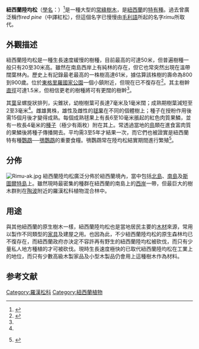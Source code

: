 {{Speciesbox
| image = Rimu-Waitakere.jpg
| image_caption = 一株成熟的紐西蘭陸均松
| status = LC
| status_system = IUCN3.1
| status_ref = <ref name=iucn>{{Cite iucn | author = Thomas, P. | title = ''Dacrydium cupressinum'' | volume = 2013 | page = e.T42448A2981038 | date = 2013 | doi = 10.2305/IUCN.UK.2013-1.RLTS.T42448A2981038.en }}</ref>
| genus = Dacrydium
| species = cupressinum
| authority = [[Daniel_Solander|Sol.]] ex [[Aylmer_Bourke_Lambert|Lamb.]]
| range_map = Rimu-natural-range.png
| range_map_upright = 0.7
| range_map_alt = 
| range_map_caption = 紐西蘭陸均松的自然分布范围
}}
'''紐西蘭陸均松'''（[[學名|學名]]：''{{lang|la|Dacrydium cupressinum}}''）<ref>{{IUCN2006|assessors=Conifer Specialist Group|year=1998|id=42448|title=Dacrydium cupressinum|downloaded=2008年6月10日}}</ref>是一種大型的[[常綠|常綠]][[樹木|樹木]]，是[[紐西蘭|紐西蘭]]的[[特有種|特有種]]。過去曾廣泛稱作''red pine''（中譯紅松），但這個名字已慢慢由[[毛利語|毛利語]]所起的名字''rimu''所取代。

==外觀描述==
紐西蘭陸均松是一種生長速度緩慢的樹種，目前最高的可達50米，但普遍樹種一般只有20至30米高。雖然在南島西岸上有純林的存在，但它也常突然出現在溫帶闊葉林內。歷史上有記錄最老最高的一株樹高達61米，據估算該株樹的壽命為800到900歲。位於[[東格里羅國家公園|東格里羅國家公園]]一個小鎮附近，但現在已不復存在<ref name="The Native Trees of New Zealand">{{en}}{{cite book | title=The Native Trees of New Zealand| last=Salmon| first=J.T.| date=1993| pages=74-79| publisher=Reed Books| location=Auckland, New Zealand}}</ref>。其主樹幹[[直徑|直徑]]可達1.5米，但相信更老的樹種將可有更闊的樹幹<ref name="The Native Trees of New Zealand"/>。

其[[葉|葉]]呈螺旋狀排列，尖錐狀，幼樹樹葉可長達7毫米及1毫米闊；成熟期樹葉減短至2至3毫米<ref name="The Native Trees of New Zealand"/>。雌雄異株，雄性及雌性的[[毬果|毬果]]在不同的個體樹上；種子在授粉作用後需15個月後才變得成熟。每個成熟毬果上有長6至10毫米脹起的紅色肉質果鱗，並有一枚長4毫米的[[種子|種子]]（極少有兩枚）附在其上。常透過當地的[[鳥|鳥]]類在進食富肉質的果鱗後將種子傳播開去。平均需3至5年才結果一次，而它們也被證實是紐西蘭特有種[[鸚鵡|鸚鵡]]──[[鴞鸚鵡|鴞鸚鵡]]的重要食糧。鴞鸚鵡常在陸均松結實期間進行繁殖<ref>{{en}} {{cite journal|title=Nutrient composition of the diet of parent-raised kakapo nestlings| author=Yvette Cottam, Don V. Merton, and Wouter Hendriks| pages=90–99| journal=Notornis| volume=53| issue=1| date=2006}}</ref>。

==分佈==
[[File:Rimu-ak.jpg|thumb]]
紐西蘭陸均松廣泛分佈於紐西蘭境內，當中包括[[北島|北島]]、[[南島|南島]]及[[斯圖爾特島|斯圖爾特島]]上。雖然現時最密集的種群在紐西蘭的南島上的[[西岸_(新西蘭)|西岸]]一帶，但最巨大的樹木群則在[[陶波|陶波]]附近的羅漢松科植物混合林中。

==用途==
與其他紐西蘭的原生樹木一樣，紐西蘭陸均松也是當地居民主要的[[木材|木材]]來源，常用以製作不同類型的[[家具|家具]]及建屋之用。也因為此，不少紐西蘭陸均松的原生森林均已不復存在，而紐西蘭政府亦決定不容許再有野生的紐西蘭陸均松被砍伐，而只有少量私人地方種植的才可被砍伐。現時生長速度極快的{{le|輻射松|Pinus radiata}}已取代紐西蘭陸均松在工業上的地位，而只有少數高級木製家品及小型木製品仍會用上這種樹木作為材料。

==参考文献==
<div class="references-small">
<references />
</div>

{{Commons|Dacrydium cupressinum|紐西蘭陸均松}}

{{Taxonbar|from=Q382469}}

[[Category:羅漢松科|Category:羅漢松科]]
[[Category:紐西蘭植物|Category:紐西蘭植物]]